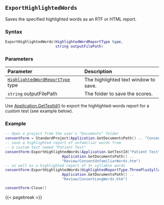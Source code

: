 ## `ExportHighlightedWords` {#standard-exporthighlightedwords}

Saves\index{Highlighted reports!exporting} the specified highlighted words as an RTF or HTML report.

### Syntax {-}

``` .lua
ExportHighlightedWords(HighlightedWordReportType type,
                       string outputFilePath)
```

### Parameters {-}

**Parameter** | **Description**
| :-- | :-- |
[`HighlightedWordReportType`](#highlightedreporttype) type | The highlighted text window to save.
`string` outputFilePath | The folder to save the scores.

::: {.notesection data-latex=""}
Use [Application.GetTestId()](#gettestid) to export the highlighted-words report for a custom test (see example below).
:::

### Example {-}

``` .lua
-- Open a project from the user's "Documents" folder
consentForm = StandardProject(Application.GetDocumentsPath() .. "Consent Form.rsp")
-- save a highlighted report of unfamiliar words from
-- a custom test named "Patient Test"
consentForm:ExportHighlightedWords(Application.GetTestId("Patient Test"),
                          Application.GetDocumentsPath() ..
                          "Review/ConsentUnfamiliarWords.htm")
-- as well as a highlighted report of 3+ syllable words
consentForm:ExportHighlightedWords(HighlightedReportType.ThreePlusSyllableHighlightedWords,
                          Application.GetDocumentsPath() ..
                          "Review/ConsentLongWords.htm")

consentForm:Close()
```

{{< pagebreak >}}